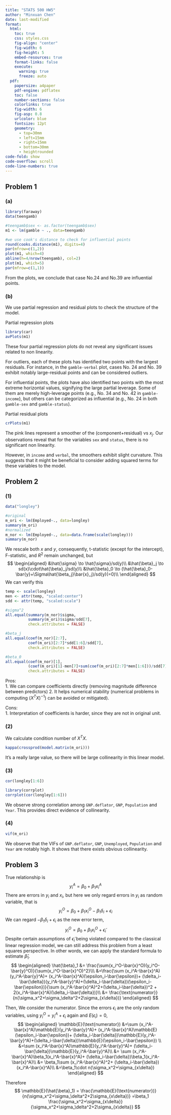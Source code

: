 ```yaml
---
title: "STATS 500 HW5"
author: "Minxuan Chen"
date: last-modified
format:
  html:
    toc: true
    css: styles.css
    fig-align: "center"
    fig-width: 6
    fig-height: 5
    embed-resources: true
    format-links: false
    execute:
      warning: true
      freeze: auto
  pdf:
    papersize: a4paper
    pdf-engine: pdflatex
    toc: false
    number-sections: false
    colorlinks: true
    fig-width: 6
    fig-asp: 0.8
    urlcolor: blue
    fontsize: 12pt
    geometry:
      - top=30mm
      - left=15mm
      - right=15mm
      - bottom=30mm
      - heightrounded
code-fold: show
code-overflow: scroll
code-line-numbers: true
---
```


```{=latex}
% Trigger ToC creation in LaTeX
\tableofcontents
\thispagestyle{empty}
\vspace{20pt}
Github repo: \url{https://github.com/PKUniiiiice/STATS_500}

\newpage

\setcounter{page}{1}
```

## Problem 1
### (a)
```r
library(faraway)
data(teengamb)

#teengamb$sex <- as.factor(teengamb$sex)
m1 <- lm(gamble ~ ., data=teengamb)

#we use cook's distance to check for influential points
round(cooks.distance(m1), digits=4)
par(mfrow=c(1,2))
plot(m1, which=4)
abline(h=4/nrow(teengamb), col=2)
plot(m1, which=5)
par(mfrow=c(1,1))
```

From the plots, we conclude that case No.24 and No.39 are influential points.

### (b)
We use partial regression and residual plots to check the structure of the model.

Partial regression plots
```r
library(car)
avPlots(m1)
```

These four partial regression plots do not reveal any significant issues related to non linearity.

For outliers, each of these plots has identified two points with the largest residuals. For instance, in the `gamble-verbal` plot, cases No. 24 and No. 39 exhibit notably large-residual points and can be considered outliers.

For influential points, the plots have also identified two points with the most extreme horizontal values, signifying the large partial leverage. Some of them are merely high-leverage points (e.g., No. 34 and No. 42 in `gamble-income`), but others can be categorized as influential (e.g., No. 24 in both `gamble-sex` and `gamble-status`).

Partial residual plots
```r
crPlots(m1)
```

The pink lines represent a smoother of the (component+residual) vs $x_j$. Our observations reveal that for the variables `sex` and `status`, there is no significant non linearity.

However, in `income` and `verbal`, the smoothers exhibit slight curvature. This suggests that it might be beneficial to consider adding squared terms for these variables to the model.

## Problem 2
### (1)
```r
data("longley")

#original
m_ori <- lm(Employed~., data=longley)
summary(m_ori)
#normalized
m_nor <- lm(Employed~., data=data.frame(scale(longley)))
summary(m_nor)
```

We rescale both $x$ and $y$, consequently, t-statistic (except for the intercept), F-statistic, and $R^2$ remain unchanged, but 
$$
\begin{aligned}
&\hat{\sigma} \to \hat{\sigma}/sd(y)\\
&\hat{\beta}_j \to sd(x)\cdot\hat{\beta}_j/sd(y)\\
&\hat{\beta}_0 \to (\hat{\beta}_0-\bar{y}+\Sigma\hat{\beta_j}\bar{x}_j)/sd(y)(=0)\\
\end{aligned}
$$
We can verify this
```r
temp <- scale(longley)
men <- attr(temp, "scaled:center")
sdd <- attr(temp, "scaled:scale")

#sigma^2
all.equal(summary(m_nor)$sigma,
          summary(m_ori)$sigma/sdd[7], 
          check.attributes = FALSE) 

#beta_j
all.equal(coef(m_nor)[2:7],
          coef(m_ori)[2:7]*sdd[1:6]/sdd[7],
          check.attributes = FALSE)

#beta_0
all.equal(coef(m_nor)[1],
          (coef(m_ori)[1]-men[7]+sum(coef(m_ori)[2:7]*men[1:6]))/sdd[7],
          check.attributes = FALSE)
```

Pros:   
1. We can compare coefficients directly (removing magnitude difference between predictors)
2. It helps numerical stability (numerical problems in computing $(X^TX)^{-1}$) can be avoided or mitigated).

Cons:    
1. Interpretation of coefficients is harder, since they are not in original unit.

### (2)
We calculate condition number of $X^TX$.
```r
kappa(crossprod(model.matrix(m_ori)))
```
It's a really large value, so there will be large collinearity in this linear model.

### (3)
```r
cor(longley[1:6])

library(corrplot)
corrplot(cor(longley[1:6]))
```

We observe strong correlation among `GNP.deflator`, `GNP`, `Population` and `Year`. This provides direct evidence of collinearity.

### (4)
```r
vif(m_ori)
```
We observe that the VIFs of `GNP.deflator`, `GNP`, `Unemployed`, `Population` and `Year` are notably high. It shows that there exists obvious collinearity.

## Problem 3
True relationship is
$$
y_i^A = \beta_0+\beta_1x_i^A
$$
There are errors in $y_i$ and $x_i$, but here we only regard errors in $y_i$ as random variable, that is
$$
y_i^O = \beta_0 + \beta_1x_i^O - \beta_1\delta_i + \epsilon_i
$$
We can regard $-\beta_1\delta_i + \epsilon_i$ as the new error term,
$$
y_i^O = \beta_0 + \beta_1x_i^O + \tilde{\epsilon}_i
$$
Despite certain assumptions of $\tilde{\epsilon}_i$ being violated compared to the classical linear regression model, we can still address this problem from a least squares perspective. In other words, we can apply the standard formula to estimate $\hat{\beta}_1$.
$$
\begin{aligned}
\hat{\beta}_1 &= \frac{\sum(x_i^O-\bar{x}^O)(y_i^O-\bar{y}^O)}{\sum(x_i^O-\bar{x}^O)^2}\\\
&=\frac{\sum (x_i^A-\bar{x}^A)(y_i^A-\bar{y}^A)+
            (x_i^A-\bar{x}^A)(\epsilon_i-\bar{\epsilon})+
            (\delta_i-\bar{\delta})(y_i^A-\bar{y}^A)+(\delta_i-\bar{\delta})(\epsilon_i-\bar{\epsilon})}{\sum (x_i^A-\bar{x}^A)^2+(\delta_i-\bar{\delta})^2 + 2(x_i^A-\bar{x}^A)(\delta_i-\bar{\delta})}\\
&= \frac{\text{numerator}}{n(\sigma_x^2+\sigma_\delta^2+2\sigma_{x\delta})} 
\end{aligned}
$$

Then, We consider the numerator. Since the errors $\epsilon_i$ are the only random variables, using $y_i^O=y_i^A+\epsilon_i$ again and $E(\epsilon_i)=0$,
$$
\begin{aligned}
\mathbb{E}(\text{numerator}) &=\sum (x_i^A-\bar{x}^A)\mathbb{E}(y_i^A-\bar{y}^A)+
            (x_i^A-\bar{x}^A)\mathbb{E}(\epsilon_i-\bar{\epsilon})+
            (\delta_i-\bar{\delta})\mathbb{E}(y_i^A-\bar{y}^A)+(\delta_i-\bar{\delta})\mathbb{E}(\epsilon_i-\bar{\epsilon}) \\
&=\sum (x_i^A-\bar{x}^A)\mathbb{E}(y_i^A-\bar{y}^A)+
            (\delta_i-\bar{\delta})\mathbb{E}(y_i^A-\bar{y}^A)\\
&= \sum (x_i^A-\bar{x}^A)\beta_1(x_i^A-\bar{x}^A)+
            (\delta_i-\bar{\delta})\beta_1(x_i^A-\bar{x}^A)\\
&= \beta_1\sum (x_i^A-\bar{x}^A)^2+
            (\delta_i-\bar{\delta})(x_i^A-\bar{x}^A)\\
            &=\beta_1\cdot n(\sigma_x^2+\sigma_{x\delta})
\end{aligned}
$$

Therefore
$$
\mathbb{E}(\hat{\beta}_1) = \frac{\mathbb{E}(\text{numerator})}{n(\sigma_x^2+\sigma_\delta^2+2\sigma_{x\delta})} =\beta_1 \frac{\sigma_x^2+\sigma_{x\delta}}{\sigma_x^2+\sigma_\delta^2+2\sigma_{x\delta}}
$$
